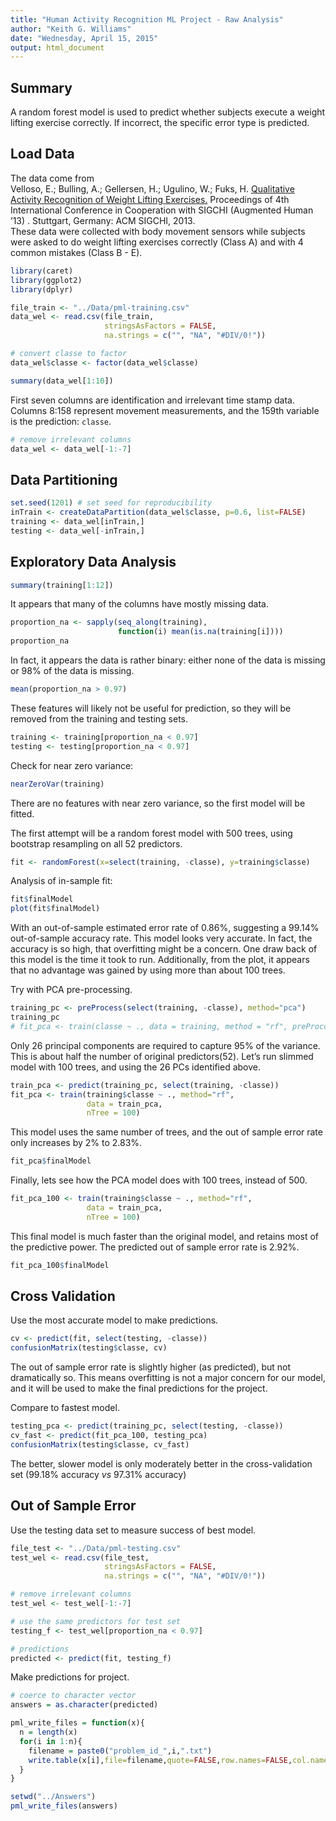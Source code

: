 ```yaml
---
title: "Human Activity Recognition ML Project - Raw Analysis"
author: "Keith G. Williams"
date: "Wednesday, April 15, 2015"
output: html_document
---
```

## Summary

A random forest model is used to predict whether subjects execute a weight lifting exercise correctly. If incorrect, the specific error type is predicted.

## Load Data

The data come from  
Velloso, E.; Bulling, A.; Gellersen, H.; Ugulino, W.; Fuks, H. [Qualitative Activity Recognition of Weight Lifting Exercises.](http://groupware.les.inf.puc-rio.br/har) Proceedings of 4th International Conference in Cooperation with SIGCHI (Augmented Human '13) . Stuttgart, Germany: ACM SIGCHI, 2013.  
These data were collected with body movement sensors while subjects were asked to do weight lifting exercises correctly (Class A) and with 4 common mistakes (Class B - E).  

```r
library(caret)
library(ggplot2)
library(dplyr)

file_train <- "../Data/pml-training.csv"
data_wel <- read.csv(file_train, 
                     stringsAsFactors = FALSE,
                     na.strings = c("", "NA", "#DIV/0!"))

# convert classe to factor
data_wel$classe <- factor(data_wel$classe)

summary(data_wel[1:10])
```

First seven columns are identification and irrelevant time stamp data. Columns 8:158 represent movement measurements, and the 159th variable is the prediction: `classe`.

```r
# remove irrelevant columns
data_wel <- data_wel[-1:-7]
```

## Data Partitioning
```r
set.seed(1201) # set seed for reproducibility
inTrain <- createDataPartition(data_wel$classe, p=0.6, list=FALSE)
training <- data_wel[inTrain,]
testing <- data_wel[-inTrain,]
```

## Exploratory Data Analysis
```r
summary(training[1:12])
```  

It appears that many of the columns have mostly missing data.
```r
proportion_na <- sapply(seq_along(training), 
                        function(i) mean(is.na(training[i])))
proportion_na
```  

In fact, it appears the data is rather binary: either none of the data is missing or 98% of the data is missing.
```r
mean(proportion_na > 0.97)
```  

These features will likely not be useful for prediction, so they will be removed from the training and testing sets.  
```r
training <- training[proportion_na < 0.97]
testing <- testing[proportion_na < 0.97]
```

Check for near zero variance:
```r
nearZeroVar(training)
```

There are no features with near zero variance, so the first model will be fitted.

The first attempt will be a random forest model with 500 trees, using bootstrap resampling on all 52 predictors.
```r
fit <- randomForest(x=select(training, -classe), y=training$classe)
```

Analysis of in-sample fit:
```r
fit$finalModel
plot(fit$finalModel)
```
With an out-of-sample estimated error rate of 0.86%, suggesting a 99.14% out-of-sample accuracy rate. This model looks very accurate. In fact, the accuracy is so high, that overfitting might be a concern. One draw back of this model is the time it took to run. Additionally, from the plot, it appears that no advantage was gained by using more than about 100 trees.

Try with PCA pre-processing.
```r
training_pc <- preProcess(select(training, -classe), method="pca")
training_pc
# fit_pca <- train(classe ~ ., data = training, method = "rf", preProccess = "pca")
```  
Only 26 principal components are required to capture 95% of the variance. This is about half the number of original predictors(52).  Let's run slimmed model with 100 trees, and using the 26 PCs identified above.
```r
train_pca <- predict(training_pc, select(training, -classe))
fit_pca <- train(training$classe ~ ., method="rf", 
                 data = train_pca,
                 nTree = 100)
```

This model uses the same number of trees, and the out of sample error rate only increases by 2% to 2.83%. 
```r
fit_pca$finalModel
```

Finally, lets see how the PCA model does with 100 trees, instead of 500.
```r
fit_pca_100 <- train(training$classe ~ ., method="rf", 
                 data = train_pca,
                 nTree = 100)
```  

This final model is much faster than the original model, and retains most of the predictive power. The predicted out of sample error rate is 2.92%.
```r
fit_pca_100$finalModel
```

## Cross Validation

Use the most accurate model to make predictions.
```r
cv <- predict(fit, select(testing, -classe))
confusionMatrix(testing$classe, cv)
```
The out of sample error rate is slightly higher (as predicted), but not dramatically so. This means overfitting is not a major concern for our model, and it will be used to make the final predictions for the project.  

Compare to fastest model.
```r
testing_pca <- predict(training_pc, select(testing, -classe))
cv_fast <- predict(fit_pca_100, testing_pca)
confusionMatrix(testing$classe, cv_fast)
```
The better, slower model is only moderately better in the cross-validation set (99.18% accuracy *vs* 97.31% accuracy)

## Out of Sample Error

Use the testing data set to measure success of best model.
```r
file_test <- "../Data/pml-testing.csv"
test_wel <- read.csv(file_test, 
                     stringsAsFactors = FALSE,
                     na.strings = c("", "NA", "#DIV/0!"))

# remove irrelevant columns
test_wel <- test_wel[-1:-7]

# use the same predictors for test set
testing_f <- test_wel[proportion_na < 0.97]

# predictions
predicted <- predict(fit, testing_f)
```

Make predictions for project.
```r
# coerce to character vector
answers = as.character(predicted)

pml_write_files = function(x){
  n = length(x)
  for(i in 1:n){
    filename = paste0("problem_id_",i,".txt")
    write.table(x[i],file=filename,quote=FALSE,row.names=FALSE,col.names=FALSE)
  }
}

setwd("../Answers")
pml_write_files(answers)
```